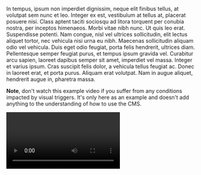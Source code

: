 In tempus, ipsum non imperdiet dignissim, neque elit finibus tellus, at volutpat sem nunc et leo. Integer ex est, vestibulum at tellus at, placerat posuere nisi. Class aptent taciti sociosqu ad litora torquent per conubia nostra, per inceptos himenaeos. Morbi vitae nibh nunc. Ut quis leo erat. Suspendisse potenti. Nam congue, nisl vel ultrices sollicitudin, elit lectus aliquet tortor, nec vehicula nisi urna eu nibh. Maecenas sollicitudin aliquam odio vel vehicula. Duis eget odio feugiat, porta felis hendrerit, ultrices diam. Pellentesque semper feugiat purus, et tempus ipsum gravida vel. Curabitur arcu sapien, laoreet dapibus semper sit amet, imperdiet vel massa. Integer et varius ipsum. Cras suscipit felis dolor, a vehicula tellus feugiat ac. Donec in laoreet erat, et porta purus. Aliquam erat volutpat. Nam in augue aliquet, hendrerit augue in, pharetra massa.

**Note**, don't watch this example video if you suffer from any conditions impacted by visual triggers.  It's only here as an example and doesn't add anything to the understanding of how to use the CMS.

<Video provider="youtube" id="gtCpWzgOiIM?si">

</Video>
